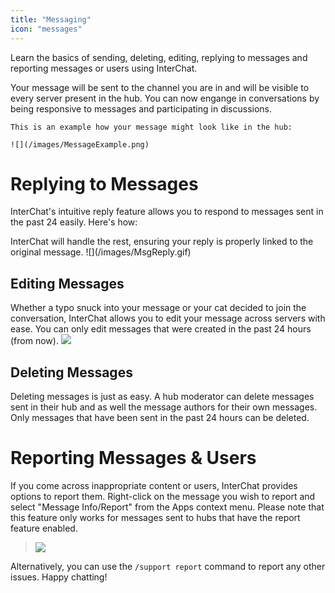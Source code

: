 ```yaml
---
title: "Messaging"
icon: "messages"
---
```


Learn the basics of sending, deleting, editing, replying to messages and reporting messages or users using InterChat.

<Steps>
  <Step title="Find the channel where you joined the hub.">
    
  </Step>
  <Step title="Type the message you want to communicate with others as you normally would.">
    
  </Step>
  <Step title="send the message in the channel you are in. Simple as that!">
  </Step>
  <Step title="Visibility to Everyone">
    Your message will be sent to the channel you are in and will be visible to
    every server present in the hub. You can now engange in conversations by
    being responsive to messages and participating in discussions.

    This is an example how your message might look like in the hub:

    ![](/images/MessageExample.png)

  </Step>
</Steps>

# Replying to Messages

InterChat's intuitive reply feature allows you to respond to messages sent in the past 24 easily. Here's how:

<Steps>
  <Step title="Locate the message you want to respond to in a network channel."></Step>
  <Step title='Click the "Reply" button located near the message.'></Step>
  <Step title="Compose your response and send it as you normally would.">
    InterChat will handle the rest, ensuring your reply is properly linked to
    the original message. ![](/images/MsgReply.gif)
  </Step>
</Steps>

## Editing Messages

Whether a typo snuck into your message or your cat decided to join the conversation, InterChat allows you to edit your message across servers with ease. You can only edit messages that were created in the past 24 hours (from now).
<Steps>
  <Step title="Hover over the message you wish to edit."></Step>
  <Step title="Click on the three dots that appear."></Step>
  <Step title='Select "Apps".'></Step>
  <Step title='Click "Edit Message".'></Step>
  <Step title='A pop-up will appear prompting you to enter your new message. Do so and click "Submit" to finalize the edit.'>
    ![](/images/MsgEdit.gif)
  </Step>
</Steps>

## Deleting Messages
Deleting messages is just as easy. A hub moderator can delete messages sent in their hub and as well the message authors for their own messages. Only messages that have been sent in the past 24 hours can be deleted.

<Steps>
  <Step title="Hover over the message you wish to delete."></Step>
  <Step title="Click on the three dots that appear."></Step>
  <Step title='Select "Apps".'></Step>
  <Step title='Click "Delete Message".'></Step>
</Steps>

# Reporting Messages & Users

If you come across inappropriate content or users, InterChat provides options to report them. Right-click on the message you wish to report and select "Message Info/Report" from the Apps context menu. Please note that this feature only works for messages sent to hubs that have the report feature enabled.

> ![](/images/ReportExampleGif.gif)

Alternatively, you can use the `/support report` command to report any other issues. Happy chatting!
